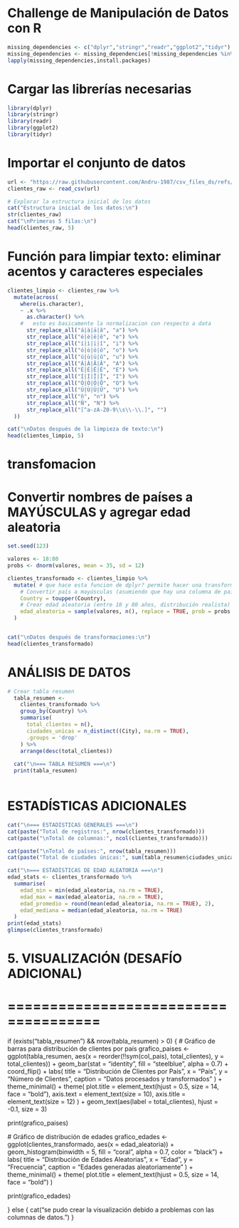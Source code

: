 # Challenge de Manipulación de Datos con R

```R
missing_dependencies <- c("dplyr","stringr","readr","ggplot2","tidyr")
missing_dependencies <- missing_dependencies[!missing_dependencies %in% installed.packages()[,"Package"]]
lapply(missing_dependencies,install.packages)
```

# Cargar las librerías necesarias
```R
library(dplyr)
library(stringr)
library(readr)
library(ggplot2)
library(tidyr)
```

# Importar el conjunto de datos
```R
url <- "https://raw.githubusercontent.com/Andru-1987/csv_files_ds/refs/heads/main/Customers.csv"
clientes_raw <- read_csv(url)

# Explorar la estructura inicial de los datos
cat("Estructura inicial de los datos:\n")
str(clientes_raw)
cat("\nPrimeras 5 filas:\n")
head(clientes_raw, 5)
```


# Función para limpiar texto: eliminar acentos y caracteres especiales
```R
clientes_limpio <- clientes_raw %>%
  mutate(across(
    where(is.character),
    ~ .x %>%
      as.character() %>%
    #   esto es basicamente la normalizacion con respecto a data 
      str_replace_all("á|à|ä|â", "a") %>%
      str_replace_all("é|è|ë|ê", "e") %>%
      str_replace_all("í|ì|ï|î", "i") %>%
      str_replace_all("ó|ò|ö|ô", "o") %>%
      str_replace_all("ú|ù|ü|û", "u") %>%
      str_replace_all("Á|À|Ä|Â", "A") %>%
      str_replace_all("É|È|Ë|Ê", "E") %>%
      str_replace_all("Í|Ì|Ï|Î", "I") %>%
      str_replace_all("Ó|Ò|Ö|Ô", "O") %>%
      str_replace_all("Ú|Ù|Ü|Û", "U") %>%
      str_replace_all("ñ", "n") %>%
      str_replace_all("Ñ", "N") %>%
      str_replace_all("[^a-zA-Z0-9\\s\\-\\.]", "")
  ))

cat("\nDatos después de la limpieza de texto:\n")
head(clientes_limpio, 5)
```


# transfomacion

# Convertir nombres de países a MAYÚSCULAS y agregar edad aleatoria
```R
set.seed(123) 

valores <- 18:80
probs <- dnorm(valores, mean = 35, sd = 12) 

clientes_transformado <- clientes_limpio %>%
  mutate( # que hace esta funcion de dplyr? permite hacer una transformacion en varias columnas
    # Convertir país a mayúsculas (asumiendo que hay una columna de país)
    Country = toupper(Country), 
    # Crear edad aleatoria (entre 18 y 80 años, distribución realista)
    edad_aleatoria = sample(valores, n(), replace = TRUE, prob = probs )
  )


cat("\nDatos después de transformaciones:\n")
head(clientes_transformado)
```


# ANÁLISIS DE DATOS

```R
# Crear tabla resumen
  tabla_resumen <- 
    clientes_transformado %>%
    group_by(Country) %>%
    summarise(
      total_clientes = n(),
      ciudades_unicas = n_distinct((City), na.rm = TRUE),
      .groups = 'drop'
    ) %>%
    arrange(desc(total_clientes))
  
  cat("\n=== TABLA RESUMEN ===\n")
  print(tabla_resumen)
  
```

# ESTADÍSTICAS ADICIONALES
```R
cat("\n=== ESTADÍSTICAS GENERALES ===\n")
cat(paste("Total de registros:", nrow(clientes_transformado)))
cat(paste("\nTotal de columnas:", ncol(clientes_transformado)))

cat(paste("\nTotal de países:", nrow(tabla_resumen)))
cat(paste("Total de ciudades únicas:", sum(tabla_resumen$ciudades_unicas)))

cat("\n=== ESTADÍSTICAS DE EDAD ALEATORIA ===\n")
edad_stats <- clientes_transformado %>%
  summarise(
    edad_min = min(edad_aleatoria, na.rm = TRUE),
    edad_max = max(edad_aleatoria, na.rm = TRUE),
    edad_promedio = round(mean(edad_aleatoria, na.rm = TRUE), 2),
    edad_mediana = median(edad_aleatoria, na.rm = TRUE)
  )
print(edad_stats)
glimpse(clientes_transformado)
```

# 5. VISUALIZACIÓN (DESAFÍO ADICIONAL)
# =====================================

if (exists("tabla_resumen") && nrow(tabla_resumen) > 0) {
  # Gráfico de barras para distribución de clientes por país
  grafico_paises <- ggplot(tabla_resumen, aes(x = reorder(!!sym(col_pais), total_clientes), 
                                              y = total_clientes)) +
    geom_bar(stat = "identity", fill = "steelblue", alpha = 0.7) +
    coord_flip() +
    labs(
      title = "Distribución de Clientes por País",
      x = "País",
      y = "Número de Clientes",
      caption = "Datos procesados y transformados"
    ) +
    theme_minimal() +
    theme(
      plot.title = element_text(hjust = 0.5, size = 14, face = "bold"),
      axis.text = element_text(size = 10),
      axis.title = element_text(size = 12)
    ) +
    geom_text(aes(label = total_clientes), hjust = -0.1, size = 3)
  
  print(grafico_paises)
  
  # Gráfico de distribución de edades
  grafico_edades <- ggplot(clientes_transformado, aes(x = edad_aleatoria)) +
    geom_histogram(binwidth = 5, fill = "coral", alpha = 0.7, color = "black") +
    labs(
      title = "Distribución de Edades Aleatorias",
      x = "Edad",
      y = "Frecuencia",
      caption = "Edades generadas aleatoriamente"
    ) +
    theme_minimal() +
    theme(
      plot.title = element_text(hjust = 0.5, size = 14, face = "bold")
    )
  
  print(grafico_edades)
  
} else {
  cat("\nNo se pudo crear la visualización debido a problemas con las columnas de datos.")
}
